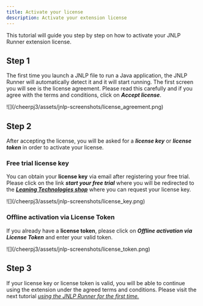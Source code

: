 ```yaml
---
title: Activate your license
description: Activate your extension license
---
```


This tutorial will guide you step by step on how to activate your JNLP Runner extension license.

## Step 1

The first time you launch a JNLP file to run a Java application, the JNLP Runner will automatically detect it and it will start running. The first screen you will see is the license agreement. Please read this carefully and if you agree with the terms and conditions, click on _**Accept license**_.

<div class="mx-24">
	![](/cheerpj3/assets/jnlp-screenshots/license_agreement.png)
</div>

## Step 2

After accepting the license, you will be asked for a _**license key**_ or _**license token**_ in order to activate your license.

### Free trial license key

You can obtain your **license key** via email after registering your free trial. Please click on the link _**start your free trial**_ where you will be redirected to the [_**Leaning Technologies shop**_](https://leaningtech.onfastspring.com/cheerpj-jnlp-runner) where you can request your license key.

<div class="mx-24">![](/cheerpj3/assets/jnlp-screenshots/license_key.png)</div>

### Offline activation via License Token

If you already have a **license token**, please click on _**Offline activation via License Token**_ and enter your valid token.

<div class="mx-24">
	![](/cheerpj3/assets/jnlp-screenshots/license_token.png)
</div>

## Step 3

If your license key or license token is valid, you will be able to continue using the extension under the agreed terms and conditions. Please visit the next tutorial [_using the JNLP Runner for the first time._](/cheerpj-jnlp-runner/getting-started/using-first-time)

